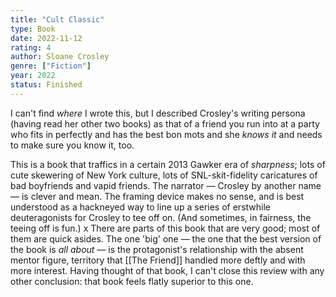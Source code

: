 ```yaml
---
title: "Cult Classic"
type: Book
date: 2022-11-12
rating: 4
author: Sloane Crosley
genre: ["Fiction"]
year: 2022
status: Finished
---
```


I can't find _where_ I wrote this, but I described Crosley's writing persona (having read her other two books) as that of a friend you run into at a party who fits in perfectly and has the best bon mots and she _knows it_ and needs to make sure you know it, too.

This is a book that traffics in a certain 2013 Gawker era of _sharpness_; lots of cute skewering of New York culture, lots of SNL-skit-fidelity caricatures of bad boyfriends and vapid friends. The narrator — Crosley by another name — is clever and mean. The framing device makes no sense, and is best understood as a hackneyed way to line up a series of erstwhile deuteragonists for Crosley to tee off on. (And sometimes, in fairness, the teeing off is fun.)
x
There are parts of this book that are very good; most of them are quick asides. The one 'big' one — the one that the best version of the book is _all about_ — is the protagonist's relationship with the absent mentor figure, territory that [[The Friend]] handled more deftly and with more interest. Having thought of that book, I can't close this review with any other conclusion: that book feels flatly superior to this one.
